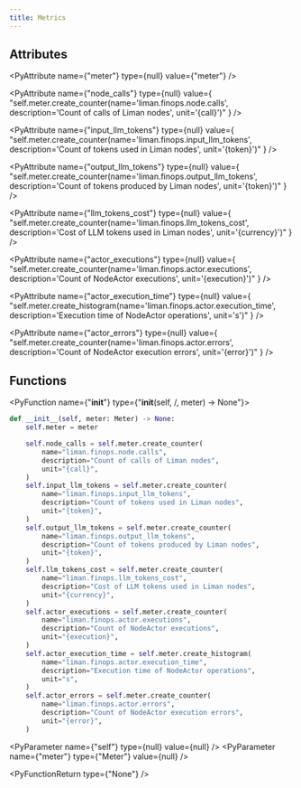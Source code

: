 ```yaml
---
title: Metrics
---
```


## Attributes

<PyAttribute name={"meter"} type={null} value={"meter"} />

<PyAttribute
  name={"node_calls"}
  type={null}
  value={
    "self.meter.create_counter(name='liman.finops.node.calls', description='Count of calls of Liman nodes', unit='{call}')"
  }
/>

<PyAttribute
  name={"input_llm_tokens"}
  type={null}
  value={
    "self.meter.create_counter(name='liman.finops.input_llm_tokens', description='Count of tokens used in Liman nodes', unit='{token}')"
  }
/>

<PyAttribute
  name={"output_llm_tokens"}
  type={null}
  value={
    "self.meter.create_counter(name='liman.finops.output_llm_tokens', description='Count of tokens produced by Liman nodes', unit='{token}')"
  }
/>

<PyAttribute
  name={"llm_tokens_cost"}
  type={null}
  value={
    "self.meter.create_counter(name='liman.finops.llm_tokens_cost', description='Cost of LLM tokens used in Liman nodes', unit='{currency}')"
  }
/>

<PyAttribute
  name={"actor_executions"}
  type={null}
  value={
    "self.meter.create_counter(name='liman.finops.actor.executions', description='Count of NodeActor executions', unit='{execution}')"
  }
/>

<PyAttribute
  name={"actor_execution_time"}
  type={null}
  value={
    "self.meter.create_histogram(name='liman.finops.actor.execution_time', description='Execution time of NodeActor operations', unit='s')"
  }
/>

<PyAttribute
  name={"actor_errors"}
  type={null}
  value={
    "self.meter.create_counter(name='liman.finops.actor.errors', description='Count of NodeActor execution errors', unit='{error}')"
  }
/>

## Functions

<PyFunction name={"__init__"} type={"__init__(self, /, meter) -> None"}>

<PySourceCode >

```python
def __init__(self, meter: Meter) -> None:
    self.meter = meter

    self.node_calls = self.meter.create_counter(
        name="liman.finops.node.calls",
        description="Count of calls of Liman nodes",
        unit="{call}",
    )
    self.input_llm_tokens = self.meter.create_counter(
        name="liman.finops.input_llm_tokens",
        description="Count of tokens used in Liman nodes",
        unit="{token}",
    )
    self.output_llm_tokens = self.meter.create_counter(
        name="liman.finops.output_llm_tokens",
        description="Count of tokens produced by Liman nodes",
        unit="{token}",
    )
    self.llm_tokens_cost = self.meter.create_counter(
        name="liman.finops.llm_tokens_cost",
        description="Cost of LLM tokens used in Liman nodes",
        unit="{currency}",
    )
    self.actor_executions = self.meter.create_counter(
        name="liman.finops.actor.executions",
        description="Count of NodeActor executions",
        unit="{execution}",
    )
    self.actor_execution_time = self.meter.create_histogram(
        name="liman.finops.actor.execution_time",
        description="Execution time of NodeActor operations",
        unit="s",
    )
    self.actor_errors = self.meter.create_counter(
        name="liman.finops.actor.errors",
        description="Count of NodeActor execution errors",
        unit="{error}",
    )
```

</PySourceCode>

<div >

<PyParameter name={"self"} type={null} value={null} />
<PyParameter name={"meter"} type={"Meter"} value={null} />

</div>

<PyFunctionReturn type={"None"} />

</PyFunction>
